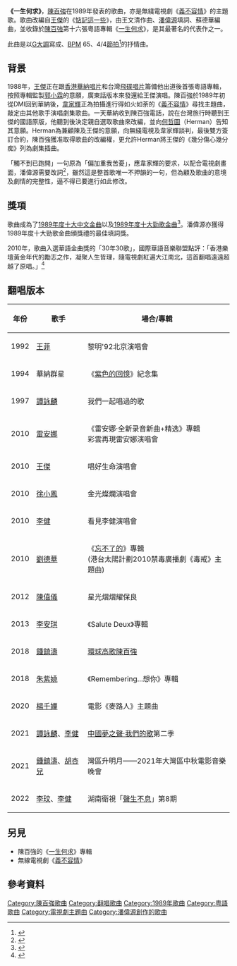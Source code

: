 {{Infobox song
| name          = 一生何求
| cover         = 
| cover_size    = 
| alt           = 
| border        = 
| caption       = 
| type          = 歌曲
| artist        = [[陳百強|陳百強]]
| album         = [[一生何求_(陳百強專輯)|一生何求]]
| EP            = 
| language      = 粵語
| English_title = 
| A-side        = 
| B-side        = 
| written       = 
| published     = 
| released      = 1989年
| format        = 
| recorded      = 1989年
| studio        = 
| venue         = 香港
| genre         = 粵語流行音樂
| length        = {{Duration|m=4|s=41}} 
| label         = [[華納唱片|華納唱片]]
| writer        = 
| composer      = 王文清
| lyricist      = [[潘偉源|潘偉源]]
| arranger      = 蘇德華
| producer      = 陳百強
| chronology    = 
| prev_title    = [[煙雨淒迷|煙雨淒迷]]
| prev_year     = 1988
| next_title    = 
| next_year     = 
| tracks        = 
| misc          = 
}}
'''《一生何求》'''，[[陳百強|陳百強]]在1989年發表的歌曲，亦是無綫電視劇《[[義不容情|義不容情]]》的主題歌。歌曲改編自[[王傑_(歌手)|王傑]]的《[[一場遊戲一場夢|惦記這一些]]》，由王文清作曲、[[潘偉源|潘偉源]]填詞、蘇德華編曲，並收錄於[[陳百強|陳百強]]第十六張粵語專輯《[[一生何求_(陳百強專輯)|一生何求]]》，是其最著名的代表作之一。

此曲是以[[G大調|G大調]]寫成、[[BPM|BPM]] 65、4/4[[節拍|節拍]]<ref>{{Cite book|title=華納音樂曲譜系列·陳百強|last=|first=|publisher=華納唱片|year=2002|isbn=9628676652|location=香港|pages=}}</ref>的抒情曲。

==背景==
1988年，[[王傑_(歌手)|王傑]]正在跟[[香港華納唱片|香港華納唱片]]和台灣[[飛碟唱片|飛碟唱片]]籌備他出道後首張粵語專輯，按照專輯監製[[郭小霖|郭小霖]]的意願，廣東話版本來發還給王傑演唱。陳百強於1989年初從DMI回到華納後，[[韋家輝|韋家輝]]正為拍攝進行得如火如荼的《[[義不容情|義不容情]]》尋找主題曲，敲定由其他歌手演唱劇集歌曲。一天華納收到陳百強電話，說在台灣旅行時聽到王傑的國語原版，他聽到後決定親自選取歌曲來改編，並向[[何哲圖|何哲圖]]（Herman）告知其意願。Herman為兼顧陳及王傑的意願，向無綫電視及韋家輝談判，最後雙方簽訂合約，陳百強獲准取得歌曲的改編權，更允許Herman將王傑的《幾分傷心幾分痴》列為劇集插曲。

「觸不到已跑開」一句原為「偏加重我苦憂」，應韋家輝的要求，以配合電視劇畫面，潘偉源需要改詞<ref>{{cite news|url=https://m.mingpao.com/ldy/cultureleisure3.php?nodeid=1448170682906&subcate=culture&issue=20151122|title=生活達人﹕填詞裁縫 當年《珍重》替葉蒨文度身訂做|date=2015年11月22日|accessdate=2018年7月21日|newspaper=明報|publisher=世界華文媒體|publication-place=香港|author=黃雅婷|others=圖片：馮凱鍵|editor=蔡曉彤|language=zh-hk|archive-url=https://web.archive.org/web/20180721103115/https://m.mingpao.com/ldy/cultureleisure3.php?nodeid=1448170682906&subcate=culture&issue=20151122|archive-date=2018年7月21日|dead-url=yes}}</ref>，雖然這是整首歌唯一不押韻的一句，但為顧及歌曲的意境及劇情的完整性，逼不得已要進行如此修改。

==獎項==
歌曲成為了[[1989年度十大中文金曲得獎名單|1989年度十大中文金曲]]以及[[1989年度十大勁歌金曲得獎名單|1989年度十大勁歌金曲]]<ref>{{Cite web |url=http://www.rthk.org.hk/classicschannel/goldsong12.htm |title=1989年度十大中文金曲得獎 |access-date=2015-05-17 |archive-date=2021-03-04 |archive-url=https://web.archive.org/web/20210304053557/http://rthk9.rthk.hk/classicschannel/goldsong12.htm }}</ref>。潘偉源亦獲得1989年度十大勁歌金曲頒獎禮的最佳填詞獎。

2010年，歌曲入選華語金曲獎的「30年30歌」，國際華語音樂聯盟點評：「香港樂壇黃金年代的勵志之作，凝聚人生哲理，隨電視劇紅遍大江南北，這首翻唱遠遠超越了原唱。」<ref>{{Cite web|url=http://www.chinesemusicawards.org/news/2012/0125/63.html|title=“華語金曲獎”30年經典點評|accessdate=|author=|date=2010-12-18|publisher=華語金曲獎|archive-url=https://web.archive.org/web/20140926142750/http://www.chinesemusicawards.org/news/2012/0125/63.html|archive-date=2014-09-26|dead-url=yes}}</ref>

==翻唱版本==
{| class="wikitable"
! 年份
! 歌手
! 場合/專輯
|-
| 1992
| [[王菲|王菲]]
| 黎明'92北京演唱會
|-
| 1994
| 華納群星
| 《[[紫色的回憶|紫色的回憶]]》紀念集
|-
| 1997
| [[譚詠麟|譚詠麟]]
| 我們一起唱過的歌
|-
| 2010
| [[雷安娜|雷安娜]]
| 《雷安娜·全新录音新曲+精选》專輯<br>彩雲再現雷安娜演唱會
|-
| 2010
| [[王傑_(歌手)|王傑]]
| 唱好生命演唱會
|-
| 2010
| [[徐小鳳|徐小鳳]]
| 金光燦爛演唱會
|-
| 2010
| [[李健|李健]]
| 看見李健演唱會
|-
| 2010
| [[劉德華|劉德華]]
| 《[[忘不了的|忘不了的]]》專輯<br>(港台太陽計劃2010禁毒廣播劇《毒戒》主題曲)
|-
| 2012
| [[陳僖儀|陳僖儀]]
| 星光熠熠耀保良
|-
| 2013
| [[李安琪|李安琪]]
| 《Salute Deux》專輯
|-
| 2018
| [[鍾鎮濤|鍾鎮濤]]
| [[環球高歌陳百強|環球高歌陳百強]]
|-
| 2018
| [[朱紫嬈|朱紫嬈]]
| 《Remembering...想你》專輯
|-
| 2020
| [[楊千嬅|楊千嬅]]
| 電影《麥路人》主題曲
|-
| 2021
| [[譚詠麟|譚詠麟]]、[[李健|李健]]
| [[我们的歌_(第二季)|中國夢之聲·我們的歌]]第二季
|-
| 2021
| [[鍾鎮濤|鍾鎮濤]]、[[胡杏兒|胡杏兒]]
| 灣區升明月——2021年大灣區中秋電影音樂晚會
|-
| 2022
| [[李玟|李玟]]、[[李健|李健]]
| 湖南衛視「[[聲生不息|聲生不息]]」第8期
|}

==另見==
*陳百強的《[[一生何求_(陳百強專輯)|一生何求]]》專輯
*無線電視劇《[[義不容情|義不容情]]》

==參考資料==
{{reflist}}

{{陳百強}}
[[Category:陳百強歌曲|Category:陳百強歌曲]]
[[Category:翻唱歌曲|Category:翻唱歌曲]]
[[Category:1989年歌曲|Category:1989年歌曲]]
[[Category:粤語歌曲|Category:粤語歌曲]]
[[Category:電視劇主題曲|Category:電視劇主題曲]]
[[Category:潘偉源創作的歌曲|Category:潘偉源創作的歌曲]]